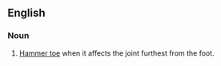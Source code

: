 ==English==
===Noun===
{{en-noun|sg=[[mallet]] [[toe]]|-}}

# [[hammer toe|Hammer toe]] when it affects the joint furthest from the foot.
